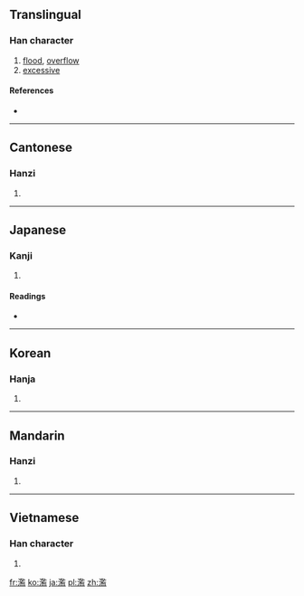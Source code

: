 {{also|滥}}
==Translingual==

===Han character===
{{Han char|rn=85|rad=水|as=14|sn=17|four=3811<sub>7</sub>|canj=水尸戈廿 (ESIT), 水尸一廿 (ESMT)}}

# [[flood]], [[overflow]]
# [[excessive]]

====References====
* {{Han ref|kx=0657.030|dkj=18521|dj=1067.080|hdz=31766.090|uh=6FEB|ud=28651|bh=C0DD|bd=49373}}

----

==Cantonese==

===Hanzi===
{{yue-hanzi|jyut=|y=laam6|sim=滥}}

# {{defn|lang=yue|sort=水14}}

----

==Japanese==

===Kanji===
{{ja-kanji|grade=c|rs=水14}}

# {{defn|lang=ja|sort=水14}}

====Readings====
* {{ja-readings|on=[[らん]] (ran)|kun=[[みだれる]] (midareru), [[みだりに]] (midarini)}}

----

==Korean==

===Hanja===
{{ko-hanja|hangeul=람>남, 함|eumhun=|rv=ram>nam, ham|mr=ram>nam, ham|y=lam>nam, ham}}

# {{defn|lang=ko|sort=水14}}

----

==Mandarin==

===Hanzi===
{{cmn-hanzi|sim=滥|pin=[[làn]] ([[lan4]])|wg=lan<sup>4</sup>}}

# {{defn|lang=cmn|sort=水14}}

----

==Vietnamese==

===Han character===
{{vi-hantu|[[lạm]], [[giậm]], [[làm]], [[lặm]], [[lòm]], [[lộm]], [[lợm]], [[lụm]], [[luộm]], [[trộm]]|rs=水14}}

# {{defn|lang=vi|sort=水14}}

[[fr:濫]]
[[ko:濫]]
[[ja:濫]]
[[pl:濫]]
[[zh:濫]]